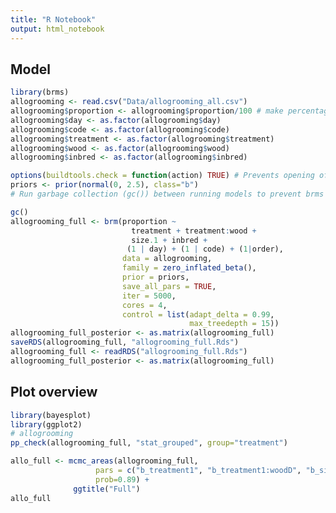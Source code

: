 ```yaml
---
title: "R Notebook"
output: html_notebook
---
```


## Model
```r
library(brms)
allogrooming <- read.csv("Data/allogrooming_all.csv")
allogrooming$proportion <- allogrooming$proportion/100 # make percentages proportions
allogrooming$day <- as.factor(allogrooming$day)
allogrooming$code <- as.factor(allogrooming$code)
allogrooming$treatment <- as.factor(allogrooming$treatment)
allogrooming$wood <- as.factor(allogrooming$wood)
allogrooming$inbred <- as.factor(allogrooming$inbred)

options(buildtools.check = function(action) TRUE) # Prevents opening of dialog box to ask about re-starting R between each model run.
priors <- prior(normal(0, 2.5), class="b")
# Run garbage collection (gc()) between running models to prevent brms crashing R.

gc()
allogrooming_full <- brm(proportion ~ 
                           treatment + treatment:wood +
                           size.1 + inbred +
                          (1 | day) + (1 | code) + (1|order),
                         data = allogrooming,
                         family = zero_inflated_beta(),
                         prior = priors,
                         save_all_pars = TRUE,
                         iter = 5000,
                         cores = 4,
                         control = list(adapt_delta = 0.99,
                                        max_treedepth = 15))
allogrooming_full_posterior <- as.matrix(allogrooming_full)
saveRDS(allogrooming_full, "allogrooming_full.Rds")
allogrooming_full <- readRDS("allogrooming_full.Rds")
allogrooming_full_posterior <- as.matrix(allogrooming_full)
```

## Plot overview
```r
library(bayesplot)
library(ggplot2)
# allogrooming
pp_check(allogrooming_full, "stat_grouped", group="treatment")

allo_full <- mcmc_areas(allogrooming_full, 
                   pars = c("b_treatment1", "b_treatment1:woodD", "b_size.1", "b_inbred1"),
                   prob=0.89) +
              ggtitle("Full")
allo_full
```

